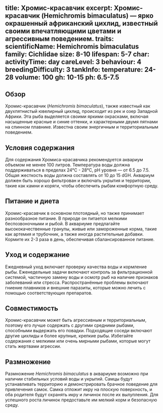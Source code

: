 title: Хромис-красавчик
excerpt: Хромис-красавчик (Hemichromis bimaculatus) — ярко окрашенный африканский цихлид, известный своими впечатляющими цветами и агрессивным поведением.
traits:
    scientificName: Hemichromis bimaculatus
    family: Cichlidae
    size: 8-10
    lifespan: 5-7
char:
    activityTime: day
    careLevel: 3
    behaviour: 4
    breedingDifficulty: 3
tankInfo:
    temperature: 24-28
    volume: 100
    gh: 10-15
    ph: 6.5-7.5
---

## Обзор
Хромис-красавчик (*Hemichromis bimaculatus*), также известный как двухпятнистый ювелирный цихлид, происходит из рек и озер Западной Африки. Эта рыба выделяется своими яркими окрасками, включая насыщенные красные и синие оттенки, и характерными двумя пятнами на спинном плавнике. Известна своим энергичным и территориальным поведением.

## Условия содержания
Для содержания Хромиса-красавчика рекомендуется аквариум объемом не менее 100 литров. Температура воды должна поддерживаться в пределах 24°C - 28°C, pH уровня — от 6.5 до 7.5. Общая жесткость воды должна составлять от 10 до 15 dGH. Аквариум должен быть хорошо фильтрован и включать укрытия и территории, такие как камни и коряги, чтобы обеспечить рыбам комфортную среду.

## Питание и диета
Хромис-красавчик в основном плотоядный, но также принимает разнообразное питание. В природе он питается мелкими беспозвоночными и рыбой. В аквариуме предлагайте высококачественные гранулы, живые или замороженные корма, такие как артемия и трубочник, а также иногда растительные добавки. Кормите их 2-3 раза в день, обеспечивая сбалансированное питание.

## Уход и содержание
Ежедневный уход включает проверку качества воды и кормление рыбы. Еженедельные задачи включают контроль за фильтрационной системой, частичную замену воды и осмотр рыб на наличие признаков заболеваний или стресса. Распространённые проблемы включают гниение плавников и внешние паразиты, которые можно лечить с помощью соответствующих препаратов.

## Совместимость
Хромис-красавчик может быть агрессивным и территориальным, поэтому его лучше содержать с другими средними рыбами, способными выдержать его повадки. Подходящие соседи включают другие цихлиды и более крупные, крепкие рыбы. Избегайте содержания с мелкими или очень мирными рыбами, которые могут стать жертвами агрессии.

## Размножение
Размножение *Hemichromis bimaculatus* в аквариуме возможно при наличии стабильных условий воды и укрытий. Самцы будут устанавливать территорию и демонстрировать брачное поведение для привлечения самок. Самка отложит икру на плоскую поверхность, и оба родителя будут охранять икру и личинок после их вылупления. Для успешного роста личинок предоставьте им мелкий корм и безопасную среду.